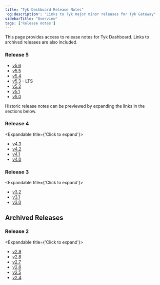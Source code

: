 ```yaml
---
title: "Tyk Dashboard Release Notes"
'og:description': "Links to Tyk major minor releases for Tyk Gateway"
sidebarTitle: "Overview"
tags: ['Release notes']
---
```


This page provides access to release notes for Tyk Dashboard. Links to archived releases are also included.

### Release 5

- [v5.6](/5.6/product-stack/tyk-dashboard/release-notes/version-5.6)
- [v5.5](/5.6/product-stack/tyk-dashboard/release-notes/version-5.5)
- [v5.4](/5.6/product-stack/tyk-dashboard/release-notes/version-5.4)
- [v5.3](/5.6/product-stack/tyk-dashboard/release-notes/version-5.3) - LTS
- [v5.2](/5.6/product-stack/tyk-dashboard/release-notes/version-5.2)
- [v5.1](/5.6/product-stack/tyk-dashboard/release-notes/version-5.1)
- [v5.0](/5.6/product-stack/tyk-dashboard/release-notes/version-5.0)


Historic release notes can be previewed by expanding the links in the sections below.

### Release 4
<Expandable title={'Click to expand'}>
- [v4.3](/5.6/product-stack/tyk-dashboard/release-notes/version-4.3)
- [v4.2](/5.6/product-stack/tyk-dashboard/release-notes/version-4.2)
- [v4.1](/5.6/product-stack/tyk-dashboard/release-notes/version-4.1)
- [v4.0](/5.6/product-stack/tyk-dashboard/release-notes/version-4.0)
</Expandable>

### Release 3
<Expandable title={'Click to expand'}>
- [v3.2](/5.6/product-stack/tyk-dashboard/release-notes/version-3.2)
- [v3.1](/5.6/product-stack/tyk-dashboard/release-notes/version-3.1)
- [v3.0](/5.6/product-stack/tyk-dashboard/release-notes/version-3.0)
</Expandable>

## Archived Releases

### Release 2
<Expandable title={'Click to expand'}>
- [v2.9](/5.6/product-stack/tyk-dashboard/release-notes/archived-releases/version-2.9)
- [v2.8](/5.6/product-stack/tyk-dashboard/release-notes/archived-releases/version-2.8)
- [v2.7](/5.6/product-stack/tyk-dashboard/release-notes/archived-releases/version-2.7)
- [v2.6](/5.6/product-stack/tyk-dashboard/release-notes/archived-releases/version-2.6)
- [v2.5](/5.6/product-stack/tyk-dashboard/release-notes/archived-releases/version-2.5)
- [v2.4](/5.6/product-stack/tyk-dashboard/release-notes/archived-releases/version-2.4)
</Expandable>
